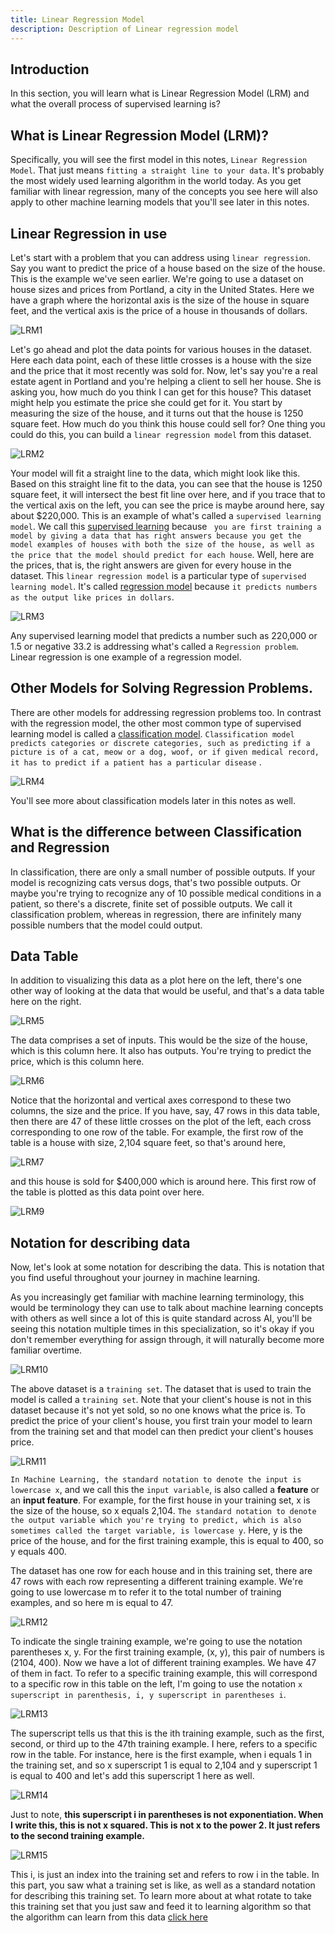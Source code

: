```yaml
---
title: Linear Regression Model
description: Description of Linear regression model
---
```


## Introduction
In this section, you will learn what is Linear Regression Model (LRM) and what the overall process of supervised learning is? 

## What is Linear Regression Model (LRM)?
Specifically, you will see the first model in this notes, `Linear Regression Model`. That just means `fitting a straight line to your data`. It's probably the most widely used learning algorithm in the world today. As you get familiar with linear regression, many of the concepts you see here will also apply to other machine learning models that you'll see later in this notes. 


## Linear Regression in use
Let's start with a problem that you can address using `linear regression`. Say you want to predict the price of a house based on the size of the house. This is the example we've seen earlier. We're going to use a dataset on house sizes and prices from Portland, a city in the United States. Here we have a graph where the horizontal axis is the size of the house in square feet, and the vertical axis is the price of a house in thousands of dollars. 

![LRM1](/SL/RegressionModel/LRM1.1.png)

Let's go ahead and plot the data points for various houses in the dataset. Here each data point, each of these little crosses is a house with the size and the price that it most recently was sold for. Now, let's say you're a real estate agent in Portland and you're helping a client to sell her house. She is asking you, how much do you think I can get for this house? This dataset might help you estimate the price she could get for it. You start by measuring the size of the house, and it turns out that the house is 1250 square feet. How much do you think this house could sell for? One thing you could do this, you can build a `linear regression model` from this dataset. 

![LRM2](/SL/RegressionModel/LRM1.2.png)

Your model will fit a straight line to the data, which might look like this. Based on this straight line fit to the data, you can see that the house is 1250 square feet, it will intersect the best fit line over here, and if you trace that to the vertical axis on the left, you can see the price is maybe around here, say about $220,000. This is an example of what's called a `supervised learning model`. We call this [supervised learning](/docs/supervised-learning) because ` you are first training a model by giving a data that has right answers because you get the model examples of houses with both the size of the house, as well as the price that the model should predict for each house`. Well, here are the prices, that is, the right answers are given for every house in the dataset. This `linear regression model` is a particular type of `supervised learning model`. It's called [regression model](/docs/regression-model) because `it predicts numbers as the output like prices in dollars`.

![LRM3](/SL/RegressionModel/LRM1.3.png)

Any supervised learning model that predicts a number such as 220,000 or 1.5 or negative 33.2 is addressing what's called a `Regression problem`. Linear regression is one example of a regression model.


## Other Models for Solving Regression Problems. 
There are other models for addressing regression problems too. In contrast with the regression model, the other most common type of supervised learning model is called a [classification model](/docs/classification-with-logistic-regression). `Classification model predicts categories or discrete categories, such as predicting if a picture is of a cat, meow or a dog, woof, or if given medical record, it has to predict if a patient has a particular disease` .


![LRM4](/SL/RegressionModel/LRM1.4.png)

You'll see more about classification models later in this notes as well.  


## What is the difference between Classification and Regression
In classification, there are only a small number of possible outputs. If your model is recognizing cats versus dogs, that's two possible outputs. Or maybe you're trying to recognize any of 10 possible medical conditions in a patient, so there's a discrete, finite set of possible outputs. We call it classification problem, whereas in regression, there are infinitely many possible numbers that the model could output. 

## Data Table
In addition to visualizing this data as a plot here on the left, there's one other way of looking at the data that would be useful, and that's a data table here on the right. 

![LRM5](/SL/RegressionModel/LRM1.5.png)

The data comprises a set of inputs. This would be the size of the house, which is this column here. It also has outputs. You're trying to predict the price, which is this column here. 

![LRM6](/SL/RegressionModel/LRM1.6.png)

Notice that the horizontal and vertical axes correspond to these two columns, the size and the price. If you have, say, 47 rows in this data table, then there are 47 of these little crosses on the plot of the left, each cross corresponding to one row of the table. For example, the first row of the table is a house with size, 2,104 square feet, so that's around here,

![LRM7](/SL/RegressionModel/LRM1.7.png)

and this house is sold for $400,000 which is around here. This first row of the table is plotted as this data point over here. 

![LRM9](/SL/RegressionModel/LRM1.9.png)


## Notation for describing data
Now, let's look at some notation for describing the data. This is notation that you find useful throughout your journey in machine learning. 

As you increasingly get familiar with machine learning terminology, this would be terminology they can use to talk about machine learning concepts with others as well since a lot of this is quite standard across AI, you'll be seeing this notation multiple times in this specialization, so it's okay if you don't remember everything for assign through, it will naturally become more familiar overtime. 

![LRM10](/SL/RegressionModel/LRM1.10.png)


The above dataset is a `training set`. The dataset  that is used to train the model is called a `training set`. Note that your client's house is not in this dataset because it's not yet sold, so no one knows what the price is. To predict the price of your client's house, you first train your model to learn from the training set and that model can then predict your client's houses price. 

![LRM11](/SL/RegressionModel/LRM1.11.png)

`In Machine Learning, the standard notation to denote the input is lowercase x`, and we call this the `input variable`, is also called a **feature** or an **input feature**. For example, for the first house in your training set, x is the size of the house, so x equals 2,104. `The standard notation to denote the output variable which you're trying to predict, which is also sometimes called the target variable, is lowercase y`. Here, y is the price of the house, and for the first training example, this is equal to 400, so y equals 400. 


The dataset has one row for each house and in this training set, there are 47 rows with each row representing a different training example. We're going to use lowercase m to refer it to the total number of training examples, and so here m is equal to 47. 

![LRM12](/SL/RegressionModel/LRM1.12.png)

To indicate the single training example, we're going to use the notation parentheses x, y. For the first training example, (x, y), this pair of numbers is (2104, 400). Now we have a lot of different training examples. We have 47 of them in fact. To refer to a specific training example, this will correspond to a specific row in this table on the left, I'm going to use the notation `x superscript in parenthesis, i, y superscript in parentheses i`.

![LRM13](/SL/RegressionModel/LRM1.13.png)

 The superscript tells us that this is the ith training example, such as the first, second, or third up to the 47th training example. I here, refers to a specific row in the table. For instance, here is the first example, when i equals 1 in the training set, and so x superscript 1 is equal to 2,104 and y superscript 1 is equal to 400 and let's add this superscript 1 here as well. 
 
![LRM14](/SL/RegressionModel/LRM1.14.png)

Just to note, **this superscript i in parentheses is not exponentiation. When I write this, this is not x squared. This is not x to the power 2. It just refers to the second training example.** 

![LRM15](/SL/RegressionModel/LRM1.15.png)

 This i, is just an index into the training set and refers to row i in the table. In this part, you saw what a training set is like, as well as a standard notation for describing this training set. To learn more about at what rotate to take this training set that you just saw and feed it to learning algorithm so that the algorithm can learn from this data [click here](/docs/linear-regression-p2)

